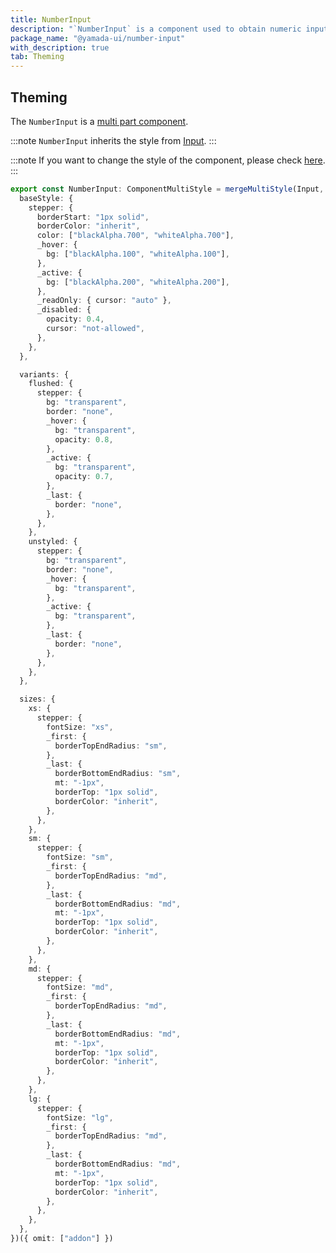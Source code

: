 ```yaml
---
title: NumberInput
description: "`NumberInput` is a component used to obtain numeric input from the user."
package_name: "@yamada-ui/number-input"
with_description: true
tab: Theming
---
```


## Theming

The `NumberInput` is a [multi part component](/styled-system/theming/component-style#multi-part-component).

:::note
`NumberInput` inherits the style from [Input](/components/forms/input).
:::

:::note
If you want to change the style of the component, please check [here](/styled-system/theming/customize-theme#changing-the-style-of-components).
:::

```ts
export const NumberInput: ComponentMultiStyle = mergeMultiStyle(Input, {
  baseStyle: {
    stepper: {
      borderStart: "1px solid",
      borderColor: "inherit",
      color: ["blackAlpha.700", "whiteAlpha.700"],
      _hover: {
        bg: ["blackAlpha.100", "whiteAlpha.100"],
      },
      _active: {
        bg: ["blackAlpha.200", "whiteAlpha.200"],
      },
      _readOnly: { cursor: "auto" },
      _disabled: {
        opacity: 0.4,
        cursor: "not-allowed",
      },
    },
  },

  variants: {
    flushed: {
      stepper: {
        bg: "transparent",
        border: "none",
        _hover: {
          bg: "transparent",
          opacity: 0.8,
        },
        _active: {
          bg: "transparent",
          opacity: 0.7,
        },
        _last: {
          border: "none",
        },
      },
    },
    unstyled: {
      stepper: {
        bg: "transparent",
        border: "none",
        _hover: {
          bg: "transparent",
        },
        _active: {
          bg: "transparent",
        },
        _last: {
          border: "none",
        },
      },
    },
  },

  sizes: {
    xs: {
      stepper: {
        fontSize: "xs",
        _first: {
          borderTopEndRadius: "sm",
        },
        _last: {
          borderBottomEndRadius: "sm",
          mt: "-1px",
          borderTop: "1px solid",
          borderColor: "inherit",
        },
      },
    },
    sm: {
      stepper: {
        fontSize: "sm",
        _first: {
          borderTopEndRadius: "md",
        },
        _last: {
          borderBottomEndRadius: "md",
          mt: "-1px",
          borderTop: "1px solid",
          borderColor: "inherit",
        },
      },
    },
    md: {
      stepper: {
        fontSize: "md",
        _first: {
          borderTopEndRadius: "md",
        },
        _last: {
          borderBottomEndRadius: "md",
          mt: "-1px",
          borderTop: "1px solid",
          borderColor: "inherit",
        },
      },
    },
    lg: {
      stepper: {
        fontSize: "lg",
        _first: {
          borderTopEndRadius: "md",
        },
        _last: {
          borderBottomEndRadius: "md",
          mt: "-1px",
          borderTop: "1px solid",
          borderColor: "inherit",
        },
      },
    },
  },
})({ omit: ["addon"] })
```
